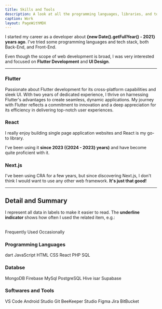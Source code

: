 ```yaml
---
title: Skills and Tools
description: A look at all the programming languages, libraries, and tools I've worked with.
caption: Work
layout: PageWithMDX
---
```



I started my career as a  developer about **{new Date().getFullYear() - 2021} years ago**. I've tried some programming languages and tech stack, both Back-End, and Front-End.

Even though the scope of web development is broad, I was very interested and focused on **Flutter Development** and **UI Design**.

---

### Flutter

Passionate about Flutter development for its cross-platform capabilities and sleek UI. With two years of dedicated experience, I thrive on harnessing Flutter's advantages to create seamless, dynamic applications. My journey with Flutter reflects a commitment to innovation and a deep appreciation for its efficiency in delivering top-notch user experiences.

### React

I really enjoy building single page application websites and React is my go-to library.

I've been using it **since 2023 ({2024 - 2023} years)** and have become quite proficient with it.

### Next.js

I've been using CRA for a few years, but since discovering Next.js, I don't think I would want to use any other web framework. **It's just that good!**

---

## Detail and Summary

I represent all data in labels to make it easier to read. The **underline indicator** shows how often I used the related item, e.g.:

<br />
<HStack spacing={8}>
  <Label indicator={100}>Frequently Used</Label>
  <Label indicator={25}>Occasionally</Label>
</HStack>

### Programming Languages

<VStack spacing={12}>
  <HStack spacing={8}>
    <Label indicator={90}>dart</Label>
    <Label indicator={95}>JavaScript</Label>
    <Label indicator={100}>HTML</Label>
    <Label indicator={80}>CSS</Label>
        <Label indicator={90}>React</Label>

  </HStack>
  <HStack spacing={8}>
    <Label indicator={50}>PHP</Label>
    <Label indicator={25}>SQL</Label>
  </HStack>
</VStack>

### Databse

<VStack spacing={12}>

  <HStack spacing={8}>
    <Label indicator={70}>MongoDB</Label>
    <Label indicator={100}>Firebase</Label>
    <Label indicator={100}>MySql</Label>
    <Label indicator={100}>PostgreSQL</Label>
    <Label indicator={60}>Hive</Label>
    <Label indicator={50}>isar</Label>
    <Label indicator={40}>Supabase</Label>
  </HStack>
</VStack>

### Softwares and Tools

<VStack spacing={12}>
  <HStack spacing={8}>
    <Label indicator={100}>VS Code</Label>
    <Label indicator={100}>Android Studio</Label>
    <Label indicator={100}>Git</Label>
    <Label indicator={100}>BeeKeeper Studio</Label>

  </HStack>
  <HStack spacing={8}>
    <Label indicator={100}>Figma</Label>
    <Label indicator={90}>Jira</Label>
    <Label indicator={100}>BitBucket</Label>
  </HStack>
</VStack>

